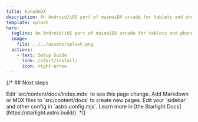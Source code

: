 ```yaml
---
title: KanadeDX
description: An Android/iOS port of maimaiDX arcade for tablets and phones.
template: splash
hero:
  tagline: An Android/iOS port of maimaiDX arcade for tablets and phones.
  image:
    file: ../../assets/splash.png
  actions:
    - text: Setup Guide
      link: /start/install/
      icon: right-arrow
---
```



{/* ## Next steps

<CardGrid stagger>
	<Card title="Install Game" icon="download">
		Edit `src/content/docs/index.mdx` to see this page change.
	</Card>
	<Card title="Add new content" icon="add-document">
		Add Markdown or MDX files to `src/content/docs` to create new pages.
	</Card>
	<Card title="Configure your site" icon="setting">
		Edit your `sidebar` and other config in `astro.config.mjs`.
	</Card>
	<Card title="Read the docs" icon="open-book">
		Learn more in [the Starlight Docs](https://starlight.astro.build/).
	</Card>
</CardGrid> */}
